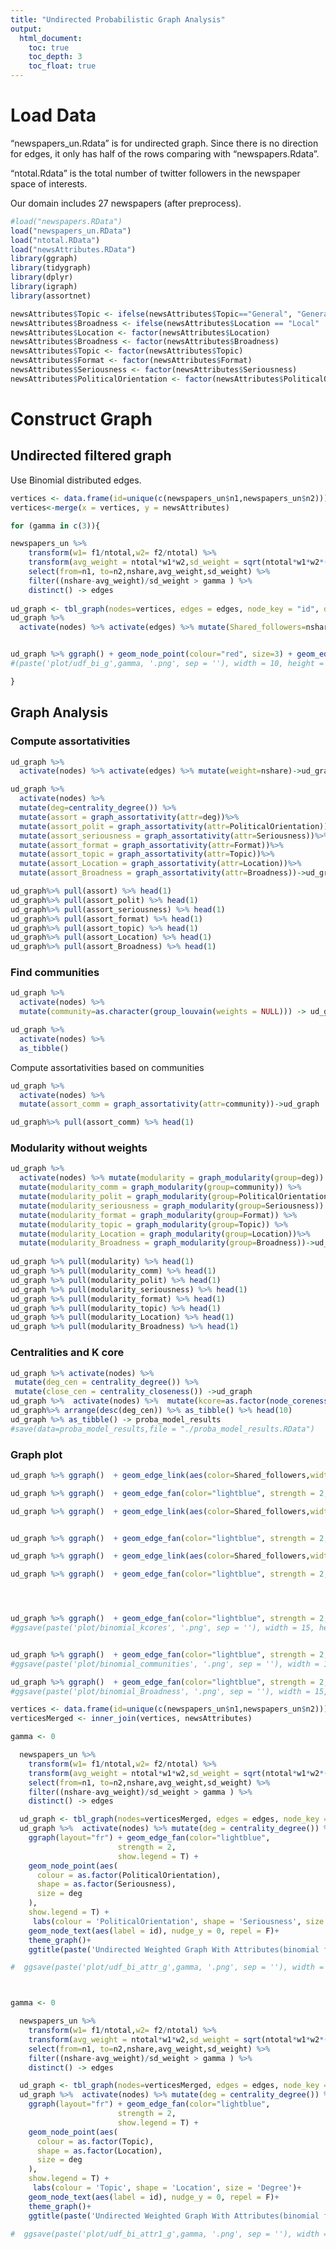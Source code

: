 ---
title: "Undirected Probabilistic Graph Analysis"
output: 
  html_document:
    toc: true
    toc_depth: 3
    toc_float: true
---

# Load Data

"newspapers_un.Rdata" is for undirected graph. Since there is no direction for edges, it only has half of the rows comparing with "newspapers.Rdata".

"ntotal.Rdata" is the total number of twitter followers in the newspaper space of interests.

Our domain includes 27 newspapers (after preprocess).


```{r load data, message=FALSE, warning=FALSE}
#load("newspapers.RData")
load("newspapers_un.RData")
load("ntotal.RData")
load("newsAttributes.RData")
library(ggraph)
library(tidygraph)
library(dplyr)
library(igraph)
library(assortnet)

newsAttributes$Topic <- ifelse(newsAttributes$Topic=="General", "General", "Specific")
newsAttributes$Broadness <- ifelse(newsAttributes$Location == "Local" | newsAttributes$Topic == "Specific"   , "Specific","Broad")
newsAttributes$Location <- factor(newsAttributes$Location)
newsAttributes$Broadness <- factor(newsAttributes$Broadness)
newsAttributes$Topic <- factor(newsAttributes$Topic)
newsAttributes$Format <- factor(newsAttributes$Format)
newsAttributes$Seriousness <- factor(newsAttributes$Seriousness)
newsAttributes$PoliticalOrientation <- factor(newsAttributes$PoliticalOrientation)
```



# Construct Graph
## Undirected filtered graph
Use Binomial distributed edges.
```{r graph with binomial edges assumption, fig.height=10, fig.width=15, warning=FALSE}
vertices <- data.frame(id=unique(c(newspapers_un$n1,newspapers_un$n2)))
vertices<-merge(x = vertices, y = newsAttributes)

for (gamma in c(3)){

newspapers_un %>% 
    transform(w1= f1/ntotal,w2= f2/ntotal) %>% 
    transform(avg_weight = ntotal*w1*w2,sd_weight = sqrt(ntotal*w1*w2*(1-w1*w2))) %>%
    select(from=n1, to=n2,nshare,avg_weight,sd_weight) %>%
    filter((nshare-avg_weight)/sd_weight > gamma ) %>%
    distinct() -> edges
  
ud_graph <- tbl_graph(nodes=vertices, edges = edges, node_key = "id", directed = FALSE)
ud_graph %>% 
  activate(nodes) %>% activate(edges) %>% mutate(Shared_followers=nshare)->ud_graph 


ud_graph %>% ggraph() + geom_node_point(colour="red", size=3) + geom_edge_link(aes(color=Shared_followers,width=Shared_followers))  + geom_node_text(size=6,color='white',aes(label=id)) +  theme_graph(background ='grey')
#(paste('plot/udf_bi_g',gamma, '.png', sep = ''), width = 10, height = 10, units = 'in')

}
```
## Graph Analysis
### Compute assortativities
```{r Assortativity, warning=FALSE}
ud_graph %>% 
  activate(nodes) %>% activate(edges) %>% mutate(weight=nshare)->ud_graph 

ud_graph %>% 
  activate(nodes) %>% 
  mutate(deg=centrality_degree()) %>% 
  mutate(assort = graph_assortativity(attr=deg))%>% 
  mutate(assort_polit = graph_assortativity(attr=PoliticalOrientation))%>% 
  mutate(assort_seriousness = graph_assortativity(attr=Seriousness))%>% 
  mutate(assort_format = graph_assortativity(attr=Format))%>% 
  mutate(assort_topic = graph_assortativity(attr=Topic))%>% 
  mutate(assort_Location = graph_assortativity(attr=Location))%>% 
  mutate(assort_Broadness = graph_assortativity(attr=Broadness))->ud_graph 

ud_graph%>% pull(assort) %>% head(1)
ud_graph%>% pull(assort_polit) %>% head(1)
ud_graph%>% pull(assort_seriousness) %>% head(1)
ud_graph%>% pull(assort_format) %>% head(1)
ud_graph%>% pull(assort_topic) %>% head(1)
ud_graph%>% pull(assort_Location) %>% head(1)
ud_graph%>% pull(assort_Broadness) %>% head(1)
```

### Find communities
```{r Find communities}
ud_graph %>% 
  activate(nodes) %>% 
  mutate(community=as.character(group_louvain(weights = NULL))) -> ud_graph

ud_graph %>% 
  activate(nodes) %>% 
  as_tibble()
```

Compute assortativities based on communities
```{r}

ud_graph %>% 
  activate(nodes) %>% 
  mutate(assort_comm = graph_assortativity(attr=community))->ud_graph 

ud_graph%>% pull(assort_comm) %>% head(1)

```

### Modularity without weights
```{r Compute modularity without weights}
ud_graph %>% 
  activate(nodes) %>% mutate(modularity = graph_modularity(group=deg)) %>% 
  mutate(modularity_comm = graph_modularity(group=community)) %>% 
  mutate(modularity_polit = graph_modularity(group=PoliticalOrientation)) %>% 
  mutate(modularity_seriousness = graph_modularity(group=Seriousness)) %>% 
  mutate(modularity_format = graph_modularity(group=Format)) %>% 
  mutate(modularity_topic = graph_modularity(group=Topic)) %>% 
  mutate(modularity_Location = graph_modularity(group=Location))%>% 
  mutate(modularity_Broadness = graph_modularity(group=Broadness))->ud_graph
  
ud_graph %>% pull(modularity) %>% head(1)
ud_graph %>% pull(modularity_comm) %>% head(1)
ud_graph %>% pull(modularity_polit) %>% head(1)
ud_graph %>% pull(modularity_seriousness) %>% head(1)
ud_graph %>% pull(modularity_format) %>% head(1)
ud_graph %>% pull(modularity_topic) %>% head(1)
ud_graph %>% pull(modularity_Location) %>% head(1)
ud_graph %>% pull(modularity_Broadness) %>% head(1)
```

### Centralities and K core
```{r Centralities and k core, warning=FALSE}
ud_graph %>% activate(nodes) %>%
 mutate(deg_cen = centrality_degree()) %>%
 mutate(close_cen = centrality_closeness()) ->ud_graph
ud_graph %>%  activate(nodes) %>%  mutate(kcore=as.factor(node_coreness())) ->ud_graph
ud_graph%>% arrange(desc(deg_cen)) %>% as_tibble() %>% head(10)
ud_graph %>% as_tibble() -> proba_model_results
#save(data=proba_model_results,file = "./proba_model_results.RData")
```

### Graph plot
```{r Graphs, fig.height=10, fig.width=15, warning=FALSE}

ud_graph %>% ggraph()  + geom_edge_link(aes(color=Shared_followers,width=Shared_followers))  + geom_node_text(size=6,color='black',aes(label=id)) +  theme_graph(background ='white') + geom_node_point(size=3,aes(color=community))+ scale_edge_colour_gradient2(low = "white",mid = "grey",high = "black",midpoint = 0,space = "Lab",na.value = "grey50",guide = "edge_colourbar") + ggtitle(paste('Binomial Model Graph Communities  ', sep = ''))

ud_graph %>% ggraph()  + geom_edge_fan(color="lightblue", strength = 2, show.legend = T)   + geom_node_text(size=6,color='black',aes(label=id)) +  theme_graph(background ='white') + geom_node_point(size=3,aes(color=community))+ scale_edge_colour_gradient2(low = "white",mid = "grey",high = "black",midpoint = 0,space = "Lab",na.value = "grey50",guide = "edge_colourbar") + ggtitle(paste('Binomial Model Graph Communities  ', sep = ''))

ud_graph %>% ggraph()  + geom_edge_link(aes(color=Shared_followers,width=Shared_followers))  + geom_node_text(size=6,color='black',aes(label=id)) +  theme_graph(background ='white') + geom_node_point(size=3,aes(color=kcore))+ scale_edge_colour_gradient2(low = "white",mid = "grey",high = "black",midpoint = 0,space = "Lab",na.value = "grey50",guide = "edge_colourbar") + ggtitle(paste('Binomial Model Graph K cores', sep = ''))


ud_graph %>% ggraph()  + geom_edge_fan(color="lightblue", strength = 2, show.legend = T)  + geom_node_text(size=6,color='black',aes(label=id)) +  theme_graph(background ='white') + geom_node_point(size=3,aes(color=kcore))+ scale_edge_colour_gradient2(low = "white",mid = "grey",high = "black",midpoint = 0,space = "Lab",na.value = "grey50",guide = "edge_colourbar") + ggtitle(paste('Binomial Model Graph K cores', sep = ''))

ud_graph %>% ggraph()  + geom_edge_link(aes(color=Shared_followers,width=Shared_followers))  + geom_node_text(size=6,color='black',aes(label=id)) +  theme_graph(background ='white') + geom_node_point(size=3,aes(color=Broadness))+ scale_edge_colour_gradient2(low = "white",mid = "grey",high = "black",midpoint = 0,space = "Lab",na.value = "grey50",guide = "edge_colourbar") + ggtitle(paste('Binomial Model Graph by Broadness  ', sep = ''))

ud_graph %>% ggraph()  + geom_edge_fan(color="lightblue", strength = 2, show.legend = T)  + geom_node_text(size=6,color='black',aes(label=id)) +  theme_graph(background ='white') + geom_node_point(size=3,aes(color=Broadness))+ scale_edge_colour_gradient2(low = "white",mid = "grey",high = "black",midpoint = 0,space = "Lab",na.value = "grey50",guide = "edge_colourbar") + ggtitle(paste('Binomial Model Graph by Broadness  ', sep = ''))





```

```{r fig.height=10, fig.width=15, warning=FALSE}
ud_graph %>% ggraph()  + geom_edge_fan(color="lightblue", strength = 2, show.legend = T)  + geom_node_text(size=6,color='black',aes(label=id)) +  theme_graph(background ='white') + geom_node_point(size=4,aes(color=kcore))+ scale_edge_colour_gradient2(low = "white",mid = "grey",high = "black",midpoint = 0,space = "Lab",na.value = "grey50",guide = "edge_colourbar") + ggtitle(paste('Binomial Model Graph K cores', sep = ''))
#ggsave(paste('plot/binomial_kcores', '.png', sep = ''), width = 15, height = 10, units = 'in')


ud_graph %>% ggraph()  + geom_edge_fan(color="lightblue", strength = 2, show.legend = T)   + geom_node_text(size=6,color='black',aes(label=id)) +  theme_graph(background ='white') + geom_node_point(size=4,aes(color=community))+ scale_edge_colour_gradient2(low = "white",mid = "grey",high = "black",midpoint = 0,space = "Lab",na.value = "grey50",guide = "edge_colourbar") + ggtitle(paste('Binomial Model Graph Communities  ', sep = ''))
#ggsave(paste('plot/binomial_communities', '.png', sep = ''), width = 10, height = 10, units = 'in')

ud_graph %>% ggraph()  + geom_edge_fan(color="lightblue", strength = 2, show.legend = T)  + geom_node_text(size=6,color='black',aes(label=id)) +  theme_graph(background ='white') + geom_node_point(size=4,aes(color=Broadness))+ scale_edge_colour_gradient2(low = "white",mid = "grey",high = "black",midpoint = 0,space = "Lab",na.value = "grey50",guide = "edge_colourbar") + ggtitle(paste('Binomial Model Graph by Broadness  ', sep = ''))
#ggsave(paste('plot/binomial_Broadness', '.png', sep = ''), width = 15, height = 10, units = 'in')


```
```{r graph with attributes, fig.height=10, fig.width=15, warning=FALSE}
vertices <- data.frame(id=unique(c(newspapers_un$n1,newspapers_un$n2)))
verticesMerged <- inner_join(vertices, newsAttributes)

gamma <- 0

  newspapers_un %>% 
    transform(w1= f1/ntotal,w2= f2/ntotal) %>% 
    transform(avg_weight = ntotal*w1*w2,sd_weight = sqrt(ntotal*w1*w2*(1-w1*w2))) %>%
    select(from=n1, to=n2,nshare,avg_weight,sd_weight) %>%
    filter((nshare-avg_weight)/sd_weight > gamma ) %>%
    distinct() -> edges

  ud_graph <- tbl_graph(nodes=verticesMerged, edges = edges, node_key = "id", directed = F)
  ud_graph %>%  activate(nodes) %>% mutate(deg = centrality_degree()) %>%
    ggraph(layout="fr") + geom_edge_fan(color="lightblue",
                        strength = 2,
                        show.legend = T) +
    geom_node_point(aes(
      colour = as.factor(PoliticalOrientation),
      shape = as.factor(Seriousness),
      size = deg
    ),
    show.legend = T) + 
     labs(colour = 'PoliticalOrientation', shape = 'Seriousness', size = 'Degree')+
    geom_node_text(aes(label = id), nudge_y = 0, repel = F)+
    theme_graph()+
    ggtitle(paste('Undirected Weighted Graph With Attributes(binomial filter) - gamma ', gamma, sep = ''))

#  ggsave(paste('plot/udf_bi_attr_g',gamma, '.png', sep = ''), width = 13, height = 10, units = 'in')




```

```{r graph with other attributes, fig.height=10, fig.width=15, warning=FALSE}


gamma <- 0

  newspapers_un %>% 
    transform(w1= f1/ntotal,w2= f2/ntotal) %>% 
    transform(avg_weight = ntotal*w1*w2,sd_weight = sqrt(ntotal*w1*w2*(1-w1*w2))) %>%
    select(from=n1, to=n2,nshare,avg_weight,sd_weight) %>%
    filter((nshare-avg_weight)/sd_weight > gamma ) %>%
    distinct() -> edges

  ud_graph <- tbl_graph(nodes=verticesMerged, edges = edges, node_key = "id", directed = F)
  ud_graph %>%  activate(nodes) %>% mutate(deg = centrality_degree()) %>%
    ggraph(layout="fr") + geom_edge_fan(color="lightblue",
                        strength = 2,
                        show.legend = T) +
    geom_node_point(aes(
      colour = as.factor(Topic),
      shape = as.factor(Location),
      size = deg
    ),
    show.legend = T) + 
     labs(colour = 'Topic', shape = 'Location', size = 'Degree')+
    geom_node_text(aes(label = id), nudge_y = 0, repel = F)+
    theme_graph()+
    ggtitle(paste('Undirected Weighted Graph With Attributes(binomial filter) - gamma ', gamma, sep = ''))

#  ggsave(paste('plot/udf_bi_attr1_g',gamma, '.png', sep = ''), width = 13, height = 10, units = 'in')




```



